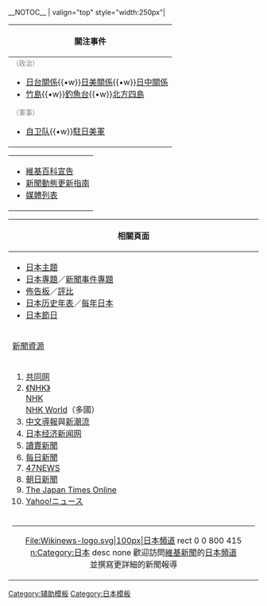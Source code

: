 __NOTOC__
<includeonly>
| valign="top" style="width:250px"|
</includeonly>
{{MonthInJapan}}
{| class="infobox" width="250" style="border:2px solid #cedff2;"
|- style="font-size: 120%; background-color: pink<!-- #cedff2 -->; padding-top: 5px; padding-bottom: 5px"
!關注事件      {{edit|Portal:日本新聞動態/Sidebar}}
|- style="background-color: #f5faff;"
|
;<span style="color: #808080; font-size:smaller;">（政治）</span>
*[[日台關係|日台關係]]{{•w}}[[日美關係|日美關係]]{{•w}}[[日中關係|日中關係]]
*[[獨島|竹島]]{{•w}}[[釣魚台列嶼|釣魚台]]{{•w}}[[南千岛群岛|北方四島]]
;<span style="color: gray; font-size:smaller;">（軍事）</span>
*[[自卫队|自卫队]]{{•w}}[[駐日美軍|駐日美軍]]
|} 
{|class="infobox" width="250" style="border:2px solid #cedff2;"
|-style="margin:0px; padding:2px 0px; width:100%; background-color:white"
|
*[[Wikipedia:宣告|維基百科宣告]]
*[[Wikipedia:新闻动态更新指南|新聞動態更新指南]]
*[[Wikipedia:媒體列表|媒體列表]]
|}
{| class="infobox" width="250" style="border:2px solid #cedff2;"
|- style="font-size: 120%; background-color: pink; padding-top: 5px; padding-bottom: 5px"
!相關頁面
|- style="background-color: #f5faff;"
|
*[[Portal:日本|日本主題]]
*[[WikiProject:日本|日本專題]]／[[WikiProject:新闻事件|新聞事件專題]]
*[[Wikipedia:日本維基人佈告板|佈告板]]／[[WikiProject:日本/评级|評比]]
*[[日本历史年表|日本历史年表]]／[[:Category:每年日本|每年日本]]
*[[日本節日|日本節日]]
|- style="font-size: 120%; background-color: pink; padding-top: 5px; padding-bottom: 5px;"
![[日本報紙列表|新聞資源]]
|-style="font-size:90%"
|
#[http://china.kyodonews.jp/ 共同网]{{zh-cn}}
#[http://www3.nhk.or.jp/nhkworld/chinese/top/index.html 《NHK》 ]{{zh-cn}} <br />[http://www.nhk.or.jp NHK]{{ja}} <br />[http://www3.nhk.or.jp/nhkworld/ NHK World]（多國）
#[http://www.chubun.com/ 中文導報]與[http://web-japan.org/trends/cn/ 新潮流] {{zh-cn}}
#[http://china.nikkei.co.jp/ 日本经济新闻网]{{zh-cn}}
#[http://www.yomiuri.co.jp 讀賣新聞]{{ja}}{{en}}
#[http://mainichi.jp 每日新聞]{{ja}}{{en}}
#[http://www.47news.jp/ 47NEWS]{{ja}}
#[http://www.asahi.com 朝日新聞]{{ja}}{{en}}
#[http://www.japantimes.co.jp/ The Japan Times Online]{{en}}
#[http://dailynews.yahoo.co.jp/fc/ Yahoo!ニュース]{{ja}}
|-
|
----
<div style="text-align: center;"><imagemap>
File:Wikinews-logo.svg|100px|日本頻道
rect 0 0 800 415 [[n:Category:日本|n:Category:日本]]
desc none
</imagemap>
歡迎訪問[[n:|維基新聞]]的[[n:Category:日本|日本頻道]]<br />並撰寫更詳細的新聞報導
</div>
|}<noinclude>

[[Category:辅助模板|Category:辅助模板]]
[[Category:日本模板|Category:日本模板]]

</noinclude>